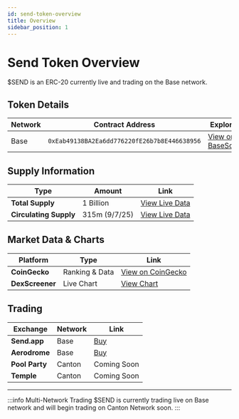 ```yaml
---
id: send-token-overview
title: Overview
sidebar_position: 1
---
```


# Send Token Overview

$SEND is an ERC-20 currently live and trading on the Base network. 

## Token Details

| Network | Contract Address | Explorer |
|---------|------------------|----------|
| Base | `0xEab49138BA2Ea6dd776220fE26b7b8E446638956` | [View on BaseScan](https://basescan.org/token/0xeab49138ba2ea6dd776220fe26b7b8e446638956) |

## Supply Information

| Type | Amount | Link |
|------|--------|------|
| **Total Supply** | 1 Billion | [View Live Data](https://supply.send.it/total) |
| **Circulating Supply** | 315m (9/7/25) | [View Live Data](https://supply.send.it/circulating) |

## Market Data & Charts

| Platform | Type | Link |
|----------|------|------|
| **CoinGecko** | Ranking & Data | [View on CoinGecko](https://www.coingecko.com/en/coins/send-token) |
| **DexScreener** | Live Chart | [View Chart](https://dexscreener.com/base/0x69bc1d350fe13f499c6aeded2c5ea9471b2a599a) |

## Trading

| Exchange | Network | Link |
|------|--------|------|
| **Send.app** | Base | [Buy](https://send.app) |
| **Aerodrome** | Base | [Buy](https://aerodrome.finance/swap?from=0x833589fcd6edb6e08f4c7c32d4f71b54bda02913&to=0xeab49138ba2ea6dd776220fe26b7b8e446638956&chain0=8453&chain1=8453) |
| **Pool Party** | Canton | Coming Soon |
| **Temple** | Canton | Coming Soon |

---

:::info Multi-Network Trading
$SEND is currently trading live on Base network and will begin trading on Canton Network soon.
:::
